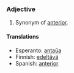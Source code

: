 ===Adjective===

#Synonym of [[anterior]].

====Translations====
*Esperanto: [[antaŭa]]
*Finnish: [[edeltävä]]
*Spanish: [[anterior]]